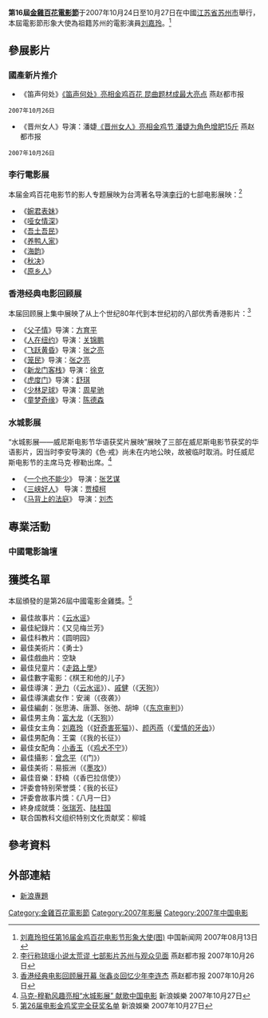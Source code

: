 
'''第16屆[[金雞百花電影節|金雞百花電影節]]'''于2007年10月24日至10月27日在中國[[江苏省|江苏省]][[苏州市|苏州市]]舉行，本屆電影節形象大使為祖籍苏州的電影演員[[刘嘉玲|刘嘉玲]]。<ref>[http://ent.sina.com.cn/m/c/2007-08-13/15551674660.shtml 刘嘉玲担任第16届金鸡百花电影节形象大使(图)] {{Wayback|url=http://ent.sina.com.cn/m/c/2007-08-13/15551674660.shtml |date=20160304134853 }}中国新闻网 2007年08月13日</ref>

== 參展影片 ==
=== 國產新片推介 ===
*《笛声何处》<ref>[http://ent.sina.com.cn/m/c/2007-10-26/02471764711.shtml 《笛声何处》亮相金鸡百花 昆曲题材成最大亮点] {{Wayback|url=http://ent.sina.com.cn/m/c/2007-10-26/02471764711.shtml |date=20160304092841 }}燕赵都市报
 2007年10月26日</ref>
*《晋州女人》导演：潘婕<ref>[http://ent.sina.com.cn/m/c/2007-10-26/02471764705.shtml 《晋州女人》亮相金鸡节 潘婕为角色增肥15斤] {{Wayback|url=http://ent.sina.com.cn/m/c/2007-10-26/02471764705.shtml |date=20160304215848 }}燕赵都市报
 2007年10月26日</ref>

=== 李行電影展 ===
本届金鸡百花电影节的影人专题展映为台湾著名导演[[李行|李行]]的七部电影展映：<ref>[http://ent.sina.com.cn/m/c/2007-10-26/02471764714.shtml 李行称琼瑶小说太荒谬 七部影片苏州与观众见面] {{Wayback|url=http://ent.sina.com.cn/m/c/2007-10-26/02471764714.shtml |date=20160304105107 }}燕赵都市报 2007年10月26日</ref>
*《[[婉君表妹|婉君表妹]]》
*《[[哑女情深|哑女情深]]》
*《[[吾土吾民|吾土吾民]]》
*《[[养鸭人家|养鸭人家]]》
*《[[海韵|海韵]]》
*《[[秋决|秋决]]》
*《[[原乡人|原乡人]]》

=== 香港经典电影回顾展 ===
本届回顾展上集中展映了从上个世纪80年代到本世纪初的八部优秀香港影片：<ref>[http://ent.sina.com.cn/m/c/2007-10-26/02471764713.shtml 香港经典电影回顾展开幕 张鑫炎回忆少年李连杰] {{Wayback|url=http://ent.sina.com.cn/m/c/2007-10-26/02471764713.shtml |date=20160304123028 }}燕赵都市报 2007年10月26日</ref>
*《[[父子情|父子情]]》导演：[[方育平|方育平]]
*《[[人在纽约|人在纽约]]》导演：[[关锦鹏|关锦鹏]]
*《[[飞跃黄昏|飞跃黄昏]]》导演：[[张之亮|张之亮]]
*《[[笼民|笼民]]》导演：[[张之亮|张之亮]]
*《[[新龙门客栈|新龙门客栈]]》导演：[[徐克|徐克]]
*《[[虎度门|虎度门]]》导演：[[舒琪|舒琪]]
*《[[少林足球|少林足球]]》导演：[[周星驰|周星驰]]
*《[[童梦奇缘|童梦奇缘]]》导演：[[陈德森|陈德森]]

=== 水城影展 ===
“水城影展――威尼斯电影节华语获奖片展映”展映了三部在威尼斯电影节获奖的华语影片，因当时李安导演的《色·戒》尚未在内地公映，故被临时取消。时任威尼斯电影节的主席马克·穆勒出席。<ref>[http://ent.sina.com.cn/m/c/2007-10-27/16211766307.shtml 马克-穆勒风趣亮相“水城影展” 献歌中国电影] {{Wayback|url=http://ent.sina.com.cn/m/c/2007-10-27/16211766307.shtml |date=20160304125121 }}新浪娛樂 2007年10月27日</ref>
*《[[一个也不能少|一个也不能少]]》 导演：[[张艺谋|张艺谋]]
*《[[三峡好人|三峡好人]]》 导演：[[贾樟柯|贾樟柯]]
*《[[马背上的法庭|马背上的法庭]]》 导演：[[刘杰|刘杰]]


== 專業活動 ==
=== 中國電影論壇 ===


== 獲獎名單 ==
本屆頒發的是第26屆中國電影金雞獎。<ref>[http://ent.sina.com.cn/m/2007-10-27/17011766318.shtml 第26届电影金鸡奖完全获奖名单] {{Wayback|url=http://ent.sina.com.cn/m/2007-10-27/17011766318.shtml |date=20201222212246 }}新浪娛樂 2007年10月27日</ref>
*最佳故事片：《[[云水谣|云水谣]]》
*最佳紀錄片：《又见梅兰芳》
*最佳科教片：《圆明园》
*最佳美術片：《勇士》
*最佳戲曲片：空缺
*最佳兒童片：《[[走路上學|走路上學]]》
*最佳數字電影：《棋王和他的儿子》
*最佳導演：[[尹力_(导演)|尹力]]（《[[云水谣|云水谣]]》）、[[戚健|戚健]]（《[[天狗|天狗]]》）
*最佳導演處女作：安澜（《夜袭》）
*最佳編劇：张思涛、唐灏、张弛、胡坤（《[[东京审判|东京审判]]》）
*最佳男主角：[[富大龙|富大龙]]（《[[天狗|天狗]]》）
*最佳女主角：[[刘嘉玲|刘嘉玲]]（《[[好奇害死猫|好奇害死猫]]》）、[[颜丙燕|颜丙燕]]（《[[爱情的牙齿|爱情的牙齿]]》）
*最佳男配角：王霙（《我的长征》）
*最佳女配角：[[小香玉|小香玉]]（《[[鸡犬不宁|鸡犬不宁]]》）
*最佳攝影：[[曾念平|曾念平]]（《门》）
*最佳美術：易振洲（《[[墨攻_(電影)|墨攻]]》）
*最佳音樂：舒楠（《香巴拉信使》）
*評委會特别荣誉獎：《我的长征》
*評委會故事片獎：《八月一日》
*終身成就獎：[[张瑞芳|张瑞芳]]、[[陆柱国|陆柱国]]
*联合国教科文组织特别文化贡献奖：柳城

== 參考資料 ==
<references/>

== 外部連結 ==
*[http://ent.sina.com.cn/f/jjbh16/l 新浪專題]

{{金鸡百花电影节}}

[[Category:金雞百花電影節|Category:金雞百花電影節]]
[[Category:2007年影展|Category:2007年影展]]
[[Category:2007年中国电影|Category:2007年中国电影]]